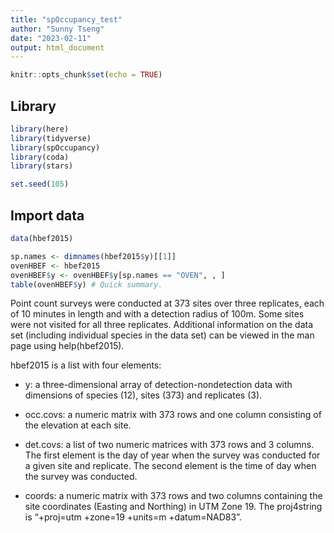 ```yaml
---
title: "spOccupancy_test"
author: "Sunny Tseng"
date: "2023-02-11"
output: html_document
---
```


```r
knitr::opts_chunk$set(echo = TRUE)
```


## Library
```r
library(here)
library(tidyverse)
library(spOccupancy)
library(coda)
library(stars)

set.seed(105)

```


## Import data
```r
data(hbef2015)

sp.names <- dimnames(hbef2015$y)[[1]]
ovenHBEF <- hbef2015
ovenHBEF$y <- ovenHBEF$y[sp.names == "OVEN", , ]
table(ovenHBEF$y) # Quick summary.
```

Point count surveys were conducted at 373 sites over three replicates, each of 10 minutes in length and with a detection radius of 100m. Some sites were not visited for all three replicates. Additional information on the data set (including individual species in the data set) can be viewed in the man page using help(hbef2015).

hbef2015 is a list with four elements:

- y: a three-dimensional array of detection-nondetection data with dimensions of species (12), sites (373) and replicates (3).

- occ.covs: a numeric matrix with 373 rows and one column consisting of the elevation at each site.

- det.covs: a list of two numeric matrices with 373 rows and 3 columns. The first element is the day of year when the survey was conducted for a given site and replicate. The second element is the time of day when the survey was conducted.

- coords: a numeric matrix with 373 rows and two columns containing the site coordinates (Easting and Northing) in UTM Zone 19. The proj4string is "+proj=utm +zone=19 +units=m +datum=NAD83".


```r

```


